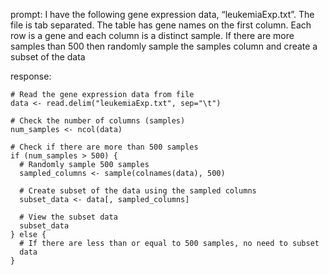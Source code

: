 prompt:
I have the following gene expression data, "leukemiaExp.txt". The file is tab separated. The table has gene names on the first column. Each row is a gene and each column is a distinct sample.  If there are more samples than 500 then randomly sample the samples column and create a subset of the data

response:
```
# Read the gene expression data from file
data <- read.delim("leukemiaExp.txt", sep="\t")

# Check the number of columns (samples)
num_samples <- ncol(data)

# Check if there are more than 500 samples
if (num_samples > 500) {
  # Randomly sample 500 samples
  sampled_columns <- sample(colnames(data), 500)
  
  # Create subset of the data using the sampled columns
  subset_data <- data[, sampled_columns]
  
  # View the subset data
  subset_data
} else {
  # If there are less than or equal to 500 samples, no need to subset
  data
}
```


